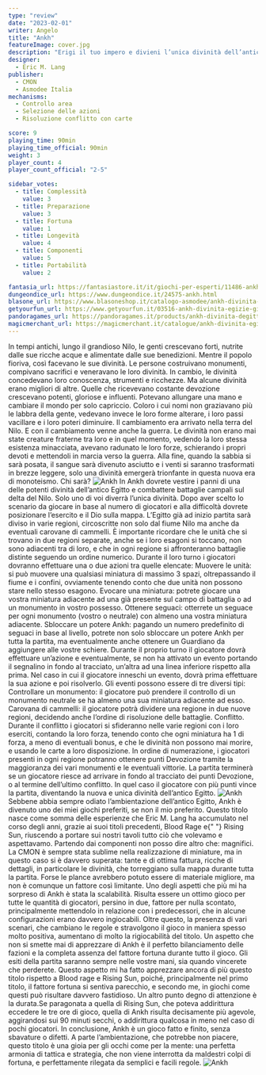 ```yaml
---
type: "review"
date: "2023-02-01"
writer: Angelo
title: "Ankh"
featureImage: cover.jpg
description: "Erigi il tuo impero e divieni l’unica divinità dell’antico Egitto"
designer:
  - Eric M. Lang
publisher:
  - CMON
  - Asmodee Italia
mechanisms:
  - Controllo area
  - Selezione delle azioni
  - Risoluzione conflitto con carte

score: 9
playing_time: 90min
playing_time_official: 90min
weight: 3
player_count: 4
player_count_official: "2-5"

sidebar_votes:
  - title: Complessità
    value: 3
  - title: Preparazione
    value: 3
  - title: Fortuna
    value: 1
  - title: Longevità
    value: 4
  - title: Componenti
    value: 5
  - title: Portabilità
    value: 2

fantasia_url: https://fantasiastore.it/it/giochi-per-esperti/11486-ankh-divinita-egizie.html
dungeondice_url: https://www.dungeondice.it/24575-ankh.html
blasone_url: https://www.blasoneshop.it/catalogo-asmodee/ankh-divinita-egizie-72-1652
getyourfun_url: https://www.getyourfun.it/03516-ankh-divinita-egizie-giochi-da-tavolo-di-guerra.html
pandoragames_url: https://pandoragames.it/products/ankh-divinita-degitto-preorder
magicmerchant_url: https://magicmerchant.it/catalogue/ankh-divinita-egizie-53842/
---
```


<Setting>
  In tempi antichi, lungo il grandioso Nilo, le genti crescevano forti, nutrite
  dalle sue ricche acque e alimentate dalle sue benedizioni. Mentre il popolo
  fioriva, così facevano le sue divinità. Le persone costruivano monumenti,
  compivano sacrifici e veneravano le loro divinità. In cambio, le divinità
  concedevano loro conoscenza, strumenti e ricchezze. Ma alcune divinità erano
  migliori di altre. Quelle che ricevevano costante devozione crescevano
  potenti, gloriose e influenti. Potevano allungare una mano e cambiare il mondo
  per solo capriccio. Coloro i cui nomi non graziavano più le labbra della
  gente, vedevano invece le loro forme alterare, i loro passi vacillare e i loro
  poteri diminuire. Il cambiamento era arrivato nella terra del Nilo. E con il
  cambiamento venne anche la guerra. Le divinità non erano mai state creature
  fraterne tra loro e in quel momento, vedendo la loro stessa esistenza
  minacciata, avevano radunato le loro forze, schierando i propri devoti e
  mettendoli in marcia verso la guerra. Alla fine, quando la sabbia si sarà
  posata, il sangue sarà divenuto asciutto e i venti si saranno trasformati in
  brezze leggere, solo una divinità emergerà trionfante in questa nuova era di
  monoteismo. Chi sarà?
</Setting>

<img src="./game1.jpg" alt="Ankh" />

<Rules>
  In Ankh dovrete vestire i panni di una delle potenti divinità dell’antico
  Egitto e combattere battaglie campali sul delta del Nilo. Solo uno di voi
  diverrà l’unica divinità. Dopo aver scelto lo scenario da giocare in base al
  numero di giocatori e alla difficoltà dovrete posizionare l’esercito e il Dio
  sulla mappa. L’Egitto già ad inizio partita sarà diviso in varie regioni,
  circoscritte non solo dal fiume Nilo ma anche da eventuali carovane di
  cammelli. È importante ricordare che le unità che si trovano in due regioni
  separate, anche se i loro esagoni si toccano, non sono adiacenti tra di loro,
  e che in ogni regione si affronteranno battaglie distinte seguendo un ordine
  numerico. Durante il loro turno i giocatori dovranno effettuare una o due
  azioni tra quelle elencate: Muovere le unità: si può muovere una qualsiasi
  miniatura di massimo 3 spazi, oltrepassando il fiume e i confini, ovviamente
  tenendo conto che due unità non possono stare nello stesso esagono. Evocare
  una miniatura: potrete giocare una vostra miniatura adiacente ad una già
  presente sul campo di battaglia o ad un monumento in vostro possesso. Ottenere
  seguaci: otterrete un seguace per ogni monumento (vostro o neutrale) con
  almeno una vostra miniatura adiacente. Sbloccare un potere Ankh: pagando un
  numero predefinito di seguaci in base al livello, potrete non solo sbloccare
  un potere Ankh per tutta la partita, ma eventualmente anche ottenere un
  Guardiano da aggiungere alle vostre schiere. Durante il proprio turno il
  giocatore dovrà effettuare un’azione e eventualmente, se non ha attivato un
  evento portando il segnalino in fondo al tracciato, un’altra ad una linea
  inferiore rispetto alla prima. Nel caso in cui il giocatore inneschi un
  evento, dovrà prima effettuare la sua azione e poi risolverlo. Gli eventi
  possono essere di tre diversi tipi: Controllare un monumento: il giocatore può
  prendere il controllo di un monumento neutrale se ha almeno una sua miniatura
  adiacente ad esso. Carovana di cammelli: il giocatore potrà dividere una
  regione in due nuove regioni, decidendo anche l’ordine di risoluzione delle
  battaglie. Conflitto. Durante il conflitto i giocatori si sfideranno nelle
  varie regioni con i loro eserciti, contando la loro forza, tenendo conto che
  ogni miniatura ha 1 di forza, a meno di eventuali bonus, e che le divinità non
  possono mai morire, e usando le carte a loro disposizione. In ordine di
  numerazione, i giocatori presenti in ogni regione potranno ottenere punti
  Devozione tramite la maggioranza dei vari monumenti e le eventuali vittorie.
  La partita terminerà se un giocatore riesce ad arrivare in fondo al tracciato
  dei punti Devozione, o al termine dell’ultimo conflitto. In quel caso il
  giocatore con più punti vince la partita, diventando la nuova e unica divinità
  dell’antico Egitto.
</Rules>

<img src="./game2.jpg" alt="Ankh" />

<Feedback>
  Sebbene abbia sempre odiato l’ambientazione dell’antico Egitto, Ankh è
  divenuto uno dei miei giochi preferiti, se non il mio preferito. Questo titolo
  nasce come somma delle esperienze che Eric M. Lang ha accumulato nel corso
  degli anni, grazie ai suoi titoli precedenti, Blood Rage e{" "}
  <Link to="/reviews/rising-sun/">Rising Sun</Link>, riuscendo a portare sui
  nostri tavoli tutto ciò che volevamo e aspettavamo. Partendo dai componenti
  non posso dire altro che: magnifici. La CMON è sempre stata sublime nella
  realizzazione di miniature, ma in questo caso si è davvero superata: tante e
  di ottima fattura, ricche di dettagli, in particolare le divinità, che
  torreggiano sulla mappa durante tutta la partita. Forse le plance avrebbero
  potuto essere di materiale migliore, ma non è comunque un fattore così
  limitante. Uno degli aspetti che più mi ha sorpreso di Ankh è stata la
  scalabilità. Risulta essere un ottimo gioco per tutte le quantità di
  giocatori, persino in due, fattore per nulla scontato, principalmente
  mettendolo in relazione con i predecessori, che in alcune configurazioni erano
  davvero ingiocabili. Oltre questo, la presenza di vari scenari, che cambiano
  le regole e stravolgono il gioco in maniera spesso molto positiva, aumentano
  di molto la rigiocabilità del titolo. Un aspetto che non si smette mai di
  apprezzare di Ankh è il perfetto bilanciamento delle fazioni e la completa
  assenza del fattore fortuna durante tutto il gioco. Gli esiti della partita
  saranno sempre nelle vostre mani, sia quando vincerete che perderete. Questo
  aspetto mi ha fatto apprezzare ancora di più questo titolo rispetto a Blood
  rage e Rising Sun, poiché, principalmente nel primo titolo, il fattore fortuna
  si sentiva parecchio, e secondo me, in giochi come questi può risultare
  davvero fastidioso. Un altro punto degno di attenzione è la durata.Se
  paragonata a quella di Rising Sun, che poteva addirittura eccedere le tre ore
  di gioco, quella di Ankh risulta decisamente più agevole, aggirandosi sui 90
  minuti secchi, o addirittura qualcosa in meno nel caso di pochi giocatori. In
  conclusione, Ankh è un gioco fatto e finito, senza sbavature o difetti. A
  parte l’ambientazione, che potrebbe non piacere, questo titolo è una gioia per
  gli occhi come per la mente: una perfetta armonia di tattica e strategia, che
  non viene interrotta da maldestri colpi di fortuna, e perfettamente rilegata
  da semplici e facili regole.
</Feedback>

<img src="./game3.jpg" alt="Ankh" />
